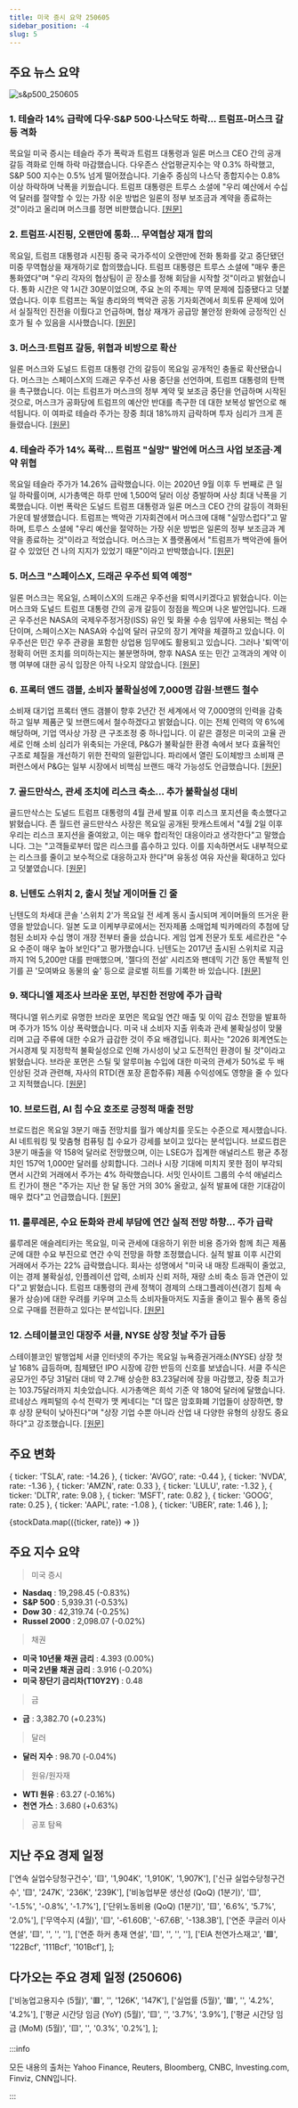 ```yaml
---
title: 미국 증시 요약 250605
sidebar_position: -4
slug: 5
---
```


## 주요 뉴스 요약

![s&p500_250605](/map/250605.png)

### 1. **테슬라 14% 급락에 다우·S&P 500·나스닥도 하락... 트럼프-머스크 갈등 격화**

목요일 미국 증시는 테슬라 주가 폭락과 트럼프 대통령과 일론 머스크 CEO 간의 공개 갈등 격화로 인해 하락 마감했습니다. 다우존스 산업평균지수는 약 0.3% 하락했고, S&P 500 지수는 0.5% 넘게 떨어졌습니다. 기술주 중심의 나스닥 종합지수는 0.8% 이상 하락하며 낙폭을 키웠습니다. 트럼프 대통령은 트루스 소셜에 "우리 예산에서 수십억 달러를 절약할 수 있는 가장 쉬운 방법은 일론의 정부 보조금과 계약을 종료하는 것"이라고 올리며 머스크를 정면 비판했습니다. [[원문]](https://finance.yahoo.com/news/live/stock-market-today-dow-sp-500-nasdaq-slide-as-tesla-dives-14-on-trump-musk-escalation-200450230.html)

### 2. **트럼프·시진핑, 오랜만에 통화... 무역협상 재개 합의**

목요일, 트럼프 대통령과 시진핑 중국 국가주석이 오랜만에 전화 통화를 갖고 중단됐던 미중 무역협상을 재개하기로 합의했습니다. 트럼프 대통령은 트루스 소셜에 "매우 좋은 통화였다"며 "우리 각자의 협상팀이 곧 장소를 정해 회담을 시작할 것"이라고 밝혔습니다. 통화 시간은 약 1시간 30분이었으며, 주요 논의 주제는 무역 문제에 집중됐다고 덧붙였습니다. 이후 트럼프는 독일 총리와의 백악관 공동 기자회견에서 희토류 문제에 있어서 실질적인 진전을 이뤘다고 언급하며, 협상 재개가 공급망 불안정 완화에 긍정적인 신호가 될 수 있음을 시사했습니다. [[원문]](https://finance.yahoo.com/news/trump-and-xi-have-held-their-long-awaited-call-chinese-state-media-134121443.html)

### 3. **머스크·트럼프 갈등, 위협과 비방으로 확산**

일론 머스크와 도널드 트럼프 대통령 간의 갈등이 목요일 공개적인 충돌로 확산됐습니다. 머스크는 스페이스X의 드래곤 우주선 사용 중단을 선언하며, 트럼프 대통령의 탄핵을 촉구했습니다. 이는 트럼프가 머스크의 정부 계약 및 보조금 중단을 언급하며 시작된 것으로, 머스크가 공화당에 트럼프의 예산안 반대를 촉구한 데 대한 보복성 발언으로 해석됩니다. 이 여파로 테슬라 주가는 장중 최대 18%까지 급락하며 투자 심리가 크게 흔들렸습니다. [[원문]](https://finance.yahoo.com/news/musk-trump-feud-explodes-burst-203819253.html)

### 4. **테슬라 주가 14% 폭락... 트럼프 "실망" 발언에 머스크 사업 보조금·계약 위협**

목요일 테슬라 주가가 14.26% 급락했습니다. 이는 2020년 9월 이후 두 번째로 큰 일일 하락률이며, 시가총액은 하루 만에 1,500억 달러 이상 증발하며 사상 최대 낙폭을 기록했습니다. 이번 폭락은 도널드 트럼프 대통령과 일론 머스크 CEO 간의 갈등이 격화된 가운데 발생했습니다. 트럼프는 백악관 기자회견에서 머스크에 대해 "실망스럽다"고 말하며, 트루스 소셜에 "우리 예산을 절약하는 가장 쉬운 방법은 일론의 정부 보조금과 계약을 종료하는 것"이라고 적었습니다. 머스크는 X 플랫폼에서 "트럼프가 백악관에 들어갈 수 있었던 건 나의 지지가 있었기 때문"이라고 반박했습니다. [[원문]](https://finance.yahoo.com/news/tesla-stock-plunges-14-as-disappointed-trump-threatens-subsidies-contracts-for-musks-businesses-200339978.html)

### 5. **머스크 "스페이스X, 드래곤 우주선 퇴역 예정"**

일론 머스크는 목요일, 스페이스X의 드래곤 우주선을 퇴역시키겠다고 밝혔습니다. 이는 머스크와 도널드 트럼프 대통령 간의 공개 갈등이 정점을 찍으며 나온 발언입니다. 드래곤 우주선은 NASA의 국제우주정거장(ISS) 유인 및 화물 수송 임무에 사용되는 핵심 수단이며, 스페이스X는 NASA와 수십억 달러 규모의 장기 계약을 체결하고 있습니다. 이 우주선은 민간 우주 관광을 포함한 상업용 임무에도 활용되고 있습니다. 그러나 '퇴역'이 정확히 어떤 조치를 의미하는지는 불분명하며, 향후 NASA 또는 민간 고객과의 계약 이행 여부에 대한 공식 입장은 아직 나오지 않았습니다. [[원문]](https://finance.yahoo.com/news/musk-says-spacex-decommission-dragon-202519405.html)

### 6. **프록터 앤드 갬블, 소비자 불확실성에 7,000명 감원·브랜드 철수**

소비재 대기업 프록터 앤드 갬블이 향후 2년간 전 세계에서 약 7,000명의 인력을 감축하고 일부 제품군 및 브랜드에서 철수하겠다고 밝혔습니다. 이는 전체 인력의 약 6%에 해당하며, 기업 역사상 가장 큰 구조조정 중 하나입니다. 이 같은 결정은 미국의 고율 관세로 인해 소비 심리가 위축되는 가운데, P&G가 불확실한 환경 속에서 보다 효율적인 구조로 체질을 개선하기 위한 전략의 일환입니다. 파리에서 열린 도이체방크 소비재 콘퍼런스에서 P&G는 일부 시장에서 비핵심 브랜드 매각 가능성도 언급했습니다. [[원문]](https://www.reuters.com/business/procter-gamble-cut-7000-jobs-over-two-years-2025-06-05/)

### 7. **골드만삭스, 관세 조치에 리스크 축소... 추가 불확실성 대비**

골드만삭스는 도널드 트럼프 대통령의 4월 관세 발표 이후 리스크 포지션을 축소했다고 밝혔습니다. 존 월드런 골드만삭스 사장은 목요일 공개된 팟캐스트에서 "4월 2일 이후 우리는 리스크 포지션을 줄여왔고, 이는 매우 합리적인 대응이라고 생각한다"고 말했습니다. 그는 "고객들로부터 많은 리스크를 흡수하고 있다. 이를 지속하면서도 내부적으로는 리스크를 줄이고 보수적으로 대응하고자 한다"며 유동성 여유 자산을 확대하고 있다고 덧붙였습니다. [[원문]](https://www.reuters.com/business/finance/goldman-sachs-pares-risk-after-tariff-move-braces-more-uncertainty-2025-06-05/)

### 8. **닌텐도 스위치 2, 출시 첫날 게이머들 긴 줄**

닌텐도의 차세대 콘솔 '스위치 2'가 목요일 전 세계 동시 출시되며 게이머들의 뜨거운 환영을 받았습니다. 일본 도쿄 이케부쿠로에서는 전자제품 소매업체 빅카메라의 추첨에 당첨된 소비자 수십 명이 개장 전부터 줄을 섰습니다. 게임 업계 전문가 토토 세르칸은 "수요 수준이 매우 높아 보인다"고 평가했습니다. 닌텐도는 2017년 출시된 스위치로 지금까지 1억 5,200만 대를 판매했으며, '젤다의 전설' 시리즈와 팬데믹 기간 동안 폭발적 인기를 끈 '모여봐요 동물의 숲' 등으로 글로벌 히트를 기록한 바 있습니다. [[원문]](https://www.reuters.com/business/nintendo-switch-2-launches-globally-with-shortages-expected-amid-pent-up-demand-2025-06-05/)

### 9. **잭다니엘 제조사 브라운 포먼, 부진한 전망에 주가 급락**

잭다니엘 위스키로 유명한 브라운 포먼은 목요일 연간 매출 및 이익 감소 전망을 발표하며 주가가 15% 이상 폭락했습니다. 미국 내 소비자 지출 위축과 관세 불확실성이 맞물리며 고급 주류에 대한 수요가 급감한 것이 주요 배경입니다. 회사는 "2026 회계연도는 거시경제 및 지정학적 불확실성으로 인해 가시성이 낮고 도전적인 환경이 될 것"이라고 밝혔습니다. 브라운 포먼은 스틸 및 알루미늄 수입에 대한 미국의 관세가 50%로 두 배 인상된 것과 관련해, 자사의 RTD(캔 포장 혼합주류) 제품 수익성에도 영향을 줄 수 있다고 지적했습니다. [[원문]](https://www.reuters.com/business/retail-consumer/jack-daniels-maker-brown-forman-forecasts-annual-revenue-profit-drop-tariff-woes-2025-06-05/)

### 10. **브로드컴, AI 칩 수요 호조로 긍정적 매출 전망**

브로드컴은 목요일 3분기 매출 전망치를 월가 예상치를 웃도는 수준으로 제시했습니다. AI 네트워킹 및 맞춤형 컴퓨팅 칩 수요가 강세를 보이고 있다는 분석입니다. 브로드컴은 3분기 매출을 약 158억 달러로 전망했으며, 이는 LSEG가 집계한 애널리스트 평균 추정치인 157억 1,000만 달러를 상회합니다. 그러나 시장 기대에 미치지 못한 점이 부각되면서 시간외 거래에서 주가는 4% 하락했습니다. 서밋 인사이트 그룹의 수석 애널리스트 킨가이 챈은 "주가는 지난 한 달 동안 거의 30% 올랐고, 실적 발표에 대한 기대감이 매우 컸다"고 언급했습니다. [[원문]](https://www.reuters.com/business/broadcom-forecasts-quarterly-revenue-above-estimates-2025-06-05/)

### 11. **룰루레몬, 수요 둔화와 관세 부담에 연간 실적 전망 하향... 주가 급락**

룰루레몬 애슬레티카는 목요일, 미국 관세에 대응하기 위한 비용 증가와 함께 최근 제품군에 대한 수요 부진으로 연간 수익 전망을 하향 조정했습니다. 실적 발표 이후 시간외 거래에서 주가는 22% 급락했습니다. 회사는 성명에서 "미국 내 매장 트래픽이 줄었고, 이는 경제 불확실성, 인플레이션 압력, 소비자 신뢰 저하, 재량 소비 축소 등과 연관이 있다"고 밝혔습니다. 트럼프 대통령의 관세 정책이 경제의 스태그플레이션(경기 침체 속 물가 상승)에 대한 우려를 키우며 고소득 소비자들마저도 지출을 줄이고 필수 품목 중심으로 구매를 전환하고 있다는 분석입니다. [[원문]](https://www.reuters.com/business/lululemon-cuts-annual-profit-forecast-demand-slows-tariffs-weigh-2025-06-05/)

### 12. **스테이블코인 대장주 서클, NYSE 상장 첫날 주가 급등**

스테이블코인 발행업체 서클 인터넷의 주가는 목요일 뉴욕증권거래소(NYSE) 상장 첫날 168% 급등하며, 침체됐던 IPO 시장에 강한 반등의 신호를 보냈습니다. 서클 주식은 공모가인 주당 31달러 대비 약 2.7배 상승한 83.23달러에 장을 마감했고, 장중 최고가는 103.75달러까지 치솟았습니다. 시가총액은 희석 기준 약 180억 달러에 달했습니다. 르네상스 캐피털의 수석 전략가 맷 케네디는 "더 많은 암호화폐 기업들이 상장하면, 향후 상장 문턱이 낮아진다"며 "상장 기업 수뿐 아니라 산업 내 다양한 유형의 상장도 중요하다"고 강조했습니다. [[원문]](https://www.reuters.com/business/circle-shares-set-surge-nyse-debut-lifting-hopes-ipo-market-recovery-2025-06-05/)

## 주요 변화

  { ticker: 'TSLA', rate: -14.26 },
  { ticker: 'AVGO', rate: -0.44 },
  { ticker: 'NVDA', rate: -1.36 },
  { ticker: 'AMZN', rate: 0.33 },
  { ticker: 'LULU', rate: -1.32 },
  { ticker: 'DLTR', rate: 9.08 },
  { ticker: 'MSFT', rate: 0.82 },
  { ticker: 'GOOG', rate: 0.25 },
  { ticker: 'AAPL', rate: -1.08 },
  { ticker: 'UBER', rate: 1.46 },
];

{stockData.map(({ticker, rate}) => <StockCardMini key={ticker} ticker={ticker} rate={rate}></StockCardMini>)}

## 주요 지수 요약

> 미국 증시

- **Nasdaq** : 19,298.45 (-0.83%)
- **S&P 500** : 5,939.31 (-0.53%)
- **Dow 30** : 42,319.74 (-0.25%)
- **Russel 2000** : 2,098.07 (-0.02%)

> 채권

- **미국 10년물 채권 금리** : 4.393 (0.00%)
- **미국 2년물 채권 금리** : 3.916 (-0.20%)
- **미국 장단기 금리차(T10Y2Y)** : 0.48

> 금

- **금** : 3,382.70 (+0.23%)

> 달러

- **달러 지수** : 98.70 (-0.04%)

> 원유/원자재

- **WTI 원유** : 63.27 (-0.16%)
- **천연 가스** : 3.680 (+0.63%)

> 공포 탐욕

<FearAndGreed fearAndGreedIndex={59} vix={18.48} vixRate={4.94} />

## 지난 주요 경제 일정

  ['연속 실업수당청구건수', '🟨', '1,904K', '1,910K', '1,907K'],
  ['신규 실업수당청구건수', '🟨', '247K', '236K', '239K'],
  ['비농업부문 생산성 (QoQ) (1분기)', '🟨', '-1.5%', '-0.8%', '-1.7%'],
  ['단위노동비용 (QoQ) (1분기)', '🟨', '6.6%', '5.7%', '2.0%'],
  ['무역수지 (4월)', '🟨', '-61.60B', '-67.6B', '-138.3B'],
  ['연준 쿠글러 이사 연설', '🟨', '', '', ''],
  ['연준 하커 총재 연설', '🟨', '', '', ''],
  ['EIA 천연가스재고', '🟩', '122Bcf', '111Bcf', '101Bcf'],
];

<EconomicCalendar data={eventsData} />

## 다가오는 주요 경제 일정 (250606)

  ['비농업고용지수 (5월)', '🟥', '', '126K', '147K'],
  ['실업률 (5월)', '🟥', '', '4.2%', '4.2%'],
  ['평균 시간당 임금 (YoY) (5월)', '🟨', '', '3.7%', '3.9%'],
  ['평균 시간당 임금 (MoM) (5월)', '🟨', '', '0.3%', '0.2%'],
];

<EconomicCalendar data={nextEventsData} />

:::info

모든 내용의 출처는 Yahoo Finance, Reuters, Bloomberg, CNBC, Investing.com, Finviz, CNN입니다.

:::
